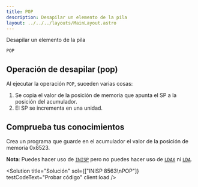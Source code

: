 ```yaml
---
title: POP
description: Desapilar un elemento de la pila
layout: ../../../layouts/MainLayout.astro
---
```



Desapilar un elemento de la pila

```
POP
```

## Operación de desapilar (pop)

Al ejecutar la operación `POP`, suceden varias cosas:
1. Se copia el valor de la posición de memoria que apunta el SP a la posición del acumulador.
2. El SP se incrementa en una unidad.

## Comprueba tus conocimientos

Crea un programa que guarde en el acumulador el valor de la posición de memoria 0x8523.

**Nota**: Puedes hacer uso de [`INISP`](/es/operations/INISP) pero no puedes hacer uso de [`LDAX`](/es/operations/LDAX) ni [`LDA`](/es/operations/LDA).

<Solution title="Solución" sol={["INISP 8563\nPOP"]} testCodeText="Probar código" client:load />